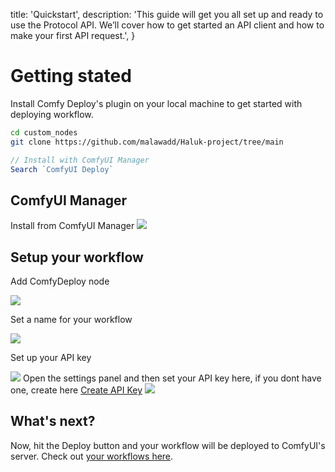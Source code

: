   title: 'Quickstart',
  description:
    'This guide will get you all set up and ready to use the Protocol API. We’ll cover how to get started an API client and how to make your first API request.',
}

# Getting stated

Install Comfy Deploy's plugin on your local machine to get started with deploying workflow.

<CodeGroup>

```bash {{ title: 'git' }}
cd custom_nodes
git clone https://github.com/malawadd/Haluk-project/tree/main
```

```js {{ language: 'js', title: 'ComfyUI Manager' }}
// Install with ComfyUI Manager
Search `ComfyUI Deploy`
```
</CodeGroup>

## ComfyUI Manager

Install from ComfyUI Manager
<Image src="https://media.discordapp.net/attachments/1187301526646030386/1189400730101104660/CleanShot_2023-12-27_at_10.53.272x.png"/>

## Setup your workflow

Add ComfyDeploy node

<Image className="max-w-xl" src="https://cdn.discordapp.com/attachments/1187301526646030386/1189400819741761546/CleanShot_2023-12-27_at_10.54.052x.png"/>

Set a name for your workflow

<Image className="max-w-xl" src="https://cdn.discordapp.com/attachments/1187301526646030386/1189400882773766184/CleanShot_2023-12-27_at_10.54.212x.png"/>

Set up your API key

<Image className="w-fit max-h-48" src="https://cdn.discordapp.com/attachments/1189594955279245403/1189594974149431326/CleanShot_2023-12-27_at_23.45.13.png"/>
Open the settings panel and then set your API key here, if you dont have one, create here <a href="/api-keys">Create API Key</a>
<Image className="max-w-lg" src="https://cdn.discordapp.com/attachments/1187301526646030386/1189401104472080514/CleanShot_2023-12-27_at_10.54.372x.png"/>


## What's next?

Now, hit the Deploy button and your workflow will be deployed to ComfyUI's server. Check out <a href="/workflows">your workflows here</a>.


